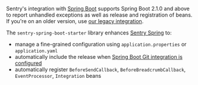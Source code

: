 <Note>

Sentry's integration with [Spring Boot](https://spring.io/projects/spring-boot) supports Spring Boot 2.1.0 and above to report unhandled exceptions as well as release and registration of beans. If you're on an older version, use [our legacy integration](/platforms/java/legacy/spring/).

The `sentry-spring-boot-starter` library enhances [Sentry Spring](/platforms/java/guides/spring/) to:

- manage a fine-grained configuration using `application.properties` or `application.yaml`
- automatically include the release when [Spring Boot Git integration is configured](https://docs.spring.io/spring-boot/docs/current/reference/html/howto.html#howto-git-info)
- automatically register `BeforeSendCallback`, `BeforeBreadcrumbCallback`, `EventProcessor`, `Integration` beans

</Note>
